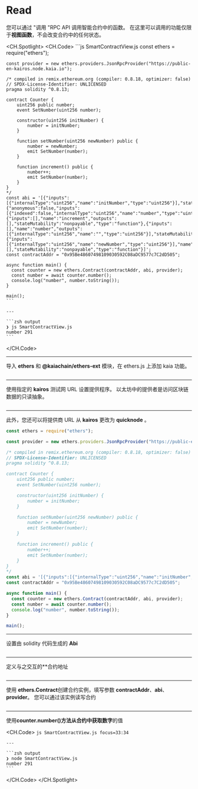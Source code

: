 # Read

您可以通过 "调用 "RPC API 调用智能合约中的函数。 在这里可以调用的功能仅限于**视图函数**，不会改变合约中的任何状态。

<CH.Spotlight>
  <CH.Code>
    ```js SmartContractView.js
    const ethers = require("ethers");

    const provider = new ethers.providers.JsonRpcProvider("https://public-en-kairos.node.kaia.io");

    /* compiled in remix.ethereum.org (compiler: 0.8.18, optimizer: false)
    // SPDX-License-Identifier: UNLICENSED
    pragma solidity ^0.8.13;

    contract Counter {
        uint256 public number;
        event SetNumber(uint256 number);

        constructor(uint256 initNumber) {
            number = initNumber;
        }

        function setNumber(uint256 newNumber) public {
            number = newNumber;
            emit SetNumber(number);
        }

        function increment() public {
            number++;
            emit SetNumber(number);
        }
    }
    */
    const abi = '[{"inputs":[{"internalType":"uint256","name":"initNumber","type":"uint256"}],"stateMutability":"nonpayable","type":"constructor"},{"anonymous":false,"inputs":[{"indexed":false,"internalType":"uint256","name":"number","type":"uint256"}],"name":"SetNumber","type":"event"},{"inputs":[],"name":"increment","outputs":[],"stateMutability":"nonpayable","type":"function"},{"inputs":[],"name":"number","outputs":[{"internalType":"uint256","name":"","type":"uint256"}],"stateMutability":"view","type":"function"},{"inputs":[{"internalType":"uint256","name":"newNumber","type":"uint256"}],"name":"setNumber","outputs":[],"stateMutability":"nonpayable","type":"function"}]';
    const contractAddr = "0x95Be48607498109030592C08aDC9577c7C2dD505";

    async function main() {
      const counter = new ethers.Contract(contractAddr, abi, provider);
      const number = await counter.number();
      console.log("number", number.toString());
    }

    main();
    ```

    ---

    ```zsh output
    ❯ js SmartContractView.js
    number 291
    ```
  </CH.Code>

  ---

  导入 **ethers** 和 **@kaiachain/ethers-ext** 模块，在 ethers.js 上添加 kaia 功能。

  ```js SmartContractView.js focus=1
  ```

  ---

  使用指定的 **kairos** 测试网 URL 设置提供程序。 以太坊中的提供者是访问区块链数据的只读抽象。

  ```js SmartContractView.js focus=3
  ```

  ---

  此外，您还可以将提供商 URL 从 **kairos** 更改为 **quicknode** 。

  ```js SmartContractView.js focus=3
  const ethers = require("ethers");

  const provider = new ethers.providers.JsonRpcProvider("https://public-en-kairos.node.kaia.io");

  /* compiled in remix.ethereum.org (compiler: 0.8.18, optimizer: false)
  // SPDX-License-Identifier: UNLICENSED
  pragma solidity ^0.8.13;

  contract Counter {
      uint256 public number;
      event SetNumber(uint256 number);

      constructor(uint256 initNumber) {
          number = initNumber;
      }

      function setNumber(uint256 newNumber) public {
          number = newNumber;
          emit SetNumber(number);
      }

      function increment() public {
          number++;
          emit SetNumber(number);
      }
  }
  */
  const abi = '[{"inputs":[{"internalType":"uint256","name":"initNumber","type":"uint256"}],"stateMutability":"nonpayable","type":"constructor"},{"anonymous":false,"inputs":[{"indexed":false,"internalType":"uint256","name":"number","type":"uint256"}],"name":"SetNumber","type":"event"},{"inputs":[],"name":"increment","outputs":[],"stateMutability":"nonpayable","type":"function"},{"inputs":[],"name":"number","outputs":[{"internalType":"uint256","name":"","type":"uint256"}],"stateMutability":"view","type":"function"},{"inputs":[{"internalType":"uint256","name":"newNumber","type":"uint256"}],"name":"setNumber","outputs":[],"stateMutability":"nonpayable","type":"function"}]';
  const contractAddr = "0x95Be48607498109030592C08aDC9577c7C2dD505";

  async function main() {
    const counter = new ethers.Contract(contractAddr, abi, provider);
    const number = await counter.number();
    console.log("number", number.toString());
  }

  main();
  ```

  ---

  设置由 solidity 代码生成的 **Abi**

  ```js SmartContractView.js focus=28
  ```

  ---

  定义与之交互的\*\*合约地址

  ```js SmartContractView.js focus=29
  ```

  ---

  使用 **ethers.Contract**创建合约实例，填写参数 **contractAddr**、**abi**、**provider**。 您可以通过该实例读写合约

  ```js SmartContractView.js focus=32
  ```

  ---

  使用**counter.number()**方法从合约中获取**数字**的值

  <CH.Code>
    ```js SmartContractView.js focus=33:34
    ```

    ---

    ```zsh output
    ❯ node SmartContractView.js
    number 291
    ```
  </CH.Code>
</CH.Spotlight>
